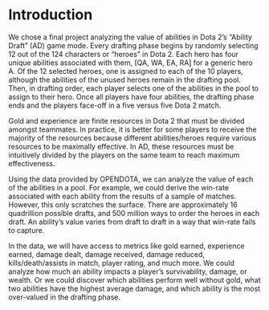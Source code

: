 # Introduction

We chose a final project analyzing the value of abilities in Dota 2’s “Ability Draft” (AD) game mode. Every drafting phase begins by randomly selecting 12 out of the 124 characters or “heroes” in Dota 2. Each hero has four unique abilities associated with them, [QA, WA, EA, RA] for a generic hero A. Of the 12 selected heroes, one is assigned to each of the 10 players, although the abilities of the unused heroes remain in the drafting pool. Then, in drafting order, each player selects one of the abilities in the pool to assign to their hero. Once all players have four abilities, the drafting phase ends and the players face-off in a five versus five Dota 2 match. 

Gold and experience are finite resources in Dota 2 that must be divided amongst teammates. In practice, it is better for some players to receive the majority of the resources because different abilities/heroes require various resources to be maximally effective. In AD, these resources must be intuitively divided by the players on the same team to reach maximum effectiveness. 

Using the data provided by OPENDOTA, we can analyze the value of each of the abilities in a pool. For example, we could derive the win-rate associated with each ability from the results of a sample of matches. However, this only scratches the surface. There are approximately 16 quadrillion possible drafts, and 500 million ways to order the heroes in each draft. An ability’s value varies from draft to draft in a way that win-rate fails to capture. 

In the data, we will have access to metrics like gold earned, experience earned, damage dealt, damage received, damage reduced, kills/death/assists in match, player rating, and much more. We could analyze how much an ability impacts a player’s survivability, damage, or wealth. Or we could discover which abilities perform well without gold, what two abilities have the highest average damage, and which ability is the most over-valued in the drafting phase. 
